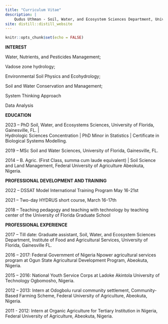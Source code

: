 ```yaml
---
title: "Curriculum Vitae"
description: |
    Qudus Uthman - Soil, Water, and Ecosystem Sciences Department, University of Florida.
site: distill::distill_website
---
```


```r
knitr::opts_chunk$set(echo = FALSE)
```
**INTEREST**

Water, Nutrients, and Pesticides Management;

Vadose zone hydrology;

Environmental Soil Physics and Ecohydrology;

Soil and Water Conservation and Management;

System Thinking Approach

Data Analysis

**EDUCATION**

2023 – PhD Soil, Water, and Ecosystems Sciences,
       University of Florida, Gainesville, FL. |  
       Hydrologic Sciences Concentration | 
       PhD Minor in Statistics | 
       Certificate in Biological Systems Modelling.
       
2019 – MSc Soil and Water Sciences, 
       University of Florida, Gainesville, FL.
       
2014 – B. Agric. (First Class, summa cum laude equivalent) | 
       Soil Science and Land Management, 
       Federal University of Agriculture Abeokuta,    
       Nigeria.  


**PROFESSIONAL DEVELOPMENT AND TRAINING**

2022 – DSSAT Model International Training Program May
       16-21st 

2021 – Two-day HYDRUS short course, March 16-17th 

2018 – Teaching pedagogy and teaching with technology by
       teaching center of the University of Florida
       Graduate School


**PROFESSIONAL EXPERIENCE**

2017 – Till date: Graduate assistant, Soil, Water, and
                  Ecosystem Sciences Department, Institute
                  of Food and Agricultural Services,
                  University of Florida, Gainesville FL.

2016 – 2017: Federal Government of Nigeria Npower
             agricultural services program at Ogun State
             Agricultural Development Program, Abeokuta,
             Nigeria.
             
2015 – 2016: National Youth Service Corps at Ladoke Akintola
             University of Technology Ogbomosho, Nigeria.
             
2012 – 2013: Intern at Odogbolu rural community
             settlement, Community-Based Farming Scheme,
             Federal University of Agriculture, Abeokuta,
             Nigeria.
             
2011 - 2012: Intern at Organic Agriculture for Tertiary
             Institution in Nigeria, Federal University of
             Agriculture, Abeokuta, Nigeria. 

